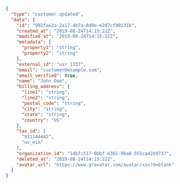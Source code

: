 
```json
{
  "type": "customer.updated",
  "data": {
    "id": "992fae2a-2a17-4b7a-8d9e-e287cf90131b",
    "created_at": "2019-08-24T14:15:22Z",
    "modified_at": "2019-08-24T14:15:22Z",
    "metadata": {
      "property1": "string",
      "property2": "string"
    },
    "external_id": "usr_1337",
    "email": "customer@example.com",
    "email_verified": true,
    "name": "John Doe",
    "billing_address": {
      "line1": "string",
      "line2": "string",
      "postal_code": "string",
      "city": "string",
      "state": "string",
      "country": "US"
    },
    "tax_id": [
      "911144442",
      "us_ein"
    ],
    "organization_id": "1dbfc517-0bbf-4301-9ba8-555ca42b9737",
    "deleted_at": "2019-08-24T14:15:22Z",
    "avatar_url": "https://www.gravatar.com/avatar/xxx?d=blank"
  }
}
```
